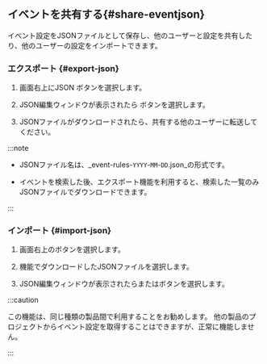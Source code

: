 ## <Cmdname sid={props.sid} />イベントを共有する{#share-eventjson}

<Cmdname sid={props.sid} />イベント設定をJSONファイルとして保存し、他のユーザーと設定を共有したり、他のユーザーの設定をインポートできます。

### エクスポート {#export-json}

1. 画面右上に<span class="uitext">JSON</span> <LinkImage img="ico-export.svg" className="ico" />ボタンを選択します。 

2. JSON編集ウィンドウが表示されたら<LinkImage img="ico-export.svg" className="ico" /> <Cmdname sid="export" className="uitext" />ボタンを選択します。

3. JSONファイルがダウンロードされたら、共有する他のユーザーに転送してください。

:::note

- JSONファイル名は、_event-rules-`YYYY`-`MM`-`DD`.json_の形式です。

- イベントを検索した後、エクスポート機能を利用すると、検索した一覧のみJSONファイルでダウンロードできます。

:::

### インポート {#import-json}

1. 画面右上の<LinkImage img="ico-import.svg" className="ico" />ボタンを選択します。

2. <Cmdname sid="export" className="uitext" />機能でダウンロードしたJSONファイルを選択します。

3. JSON編集ウィンドウが表示されたら<Cmdname sid="add_to_list" className="uitext" />または<Cmdname sid="overwrite" className="uitext" />ボタンを選択します。

:::caution

この機能は、同じ種類の製品間で利用することをお勧めします。 他の製品のプロジェクトからイベント設定を取得することはできますが、正常に機能しません。

:::
